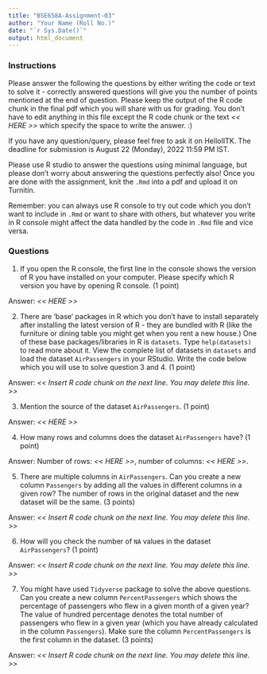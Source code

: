 ```yaml
---
title: "BSE658A-Assignment-03"
author: "Your Name (Roll No.)"
date: "`r Sys.Date()`"
output: html_document
---
```


### Instructions

Please answer the following the questions by either writing the code or text to solve it - correctly answered questions will give you the number of points mentioned at the end of question. Please keep the output of the R code chunk in the final pdf which you will share with us for grading. You don't have to edit anything in this file except the R code chunk or the text *\<\< HERE \>\>* which specify the space to write the answer. :)

If you have any question/query, please feel free to ask it on HelloIITK. The deadline for submission is August 22 (Monday), 2022 11:59 PM IST.

Please use R studio to answer the questions using minimal language, but please don't worry about answering the questions perfectly also! Once you are done with the assignment, knit the `.Rmd` into a pdf and upload it on Turnitin. 

Remember: you can always use R console to try out code which you don't want to include in `.Rmd` or want to share with others, but whatever you write in R console might affect the data handled by the code in `.Rmd` file and vice versa.


### Questions

1.  If you open the R console, the first line in the console shows the version of R you have installed on your computer. Please specify which R version you have by opening R console. (1 point)

Answer: *\<\< HERE \>\>*

2.  There are 'base' packages in R which you don't have to install separately after installing the latest version of R - they are bundled with R (like the furniture or dining table you might get when you rent a new house.) One of these base packages/libraries in R is `datasets`. Type `help(datasets)` to read more about it. View the complete list of datasets in `datasets` and load the dataset `AirPassengers` in your RStudio. Write the code below which you will use to solve question 3 and 4. (1 point)

Answer: *\<\< Insert R code chunk on the next line. You may delete this line. \>\>*

3.  Mention the source of the dataset `AirPassengers`. (1 point)

Answer: *\<\< HERE \>\>*

4.  How many rows and columns does the dataset `AirPassengers` have? (1 point)

Answer: Number of rows: *\<\< HERE \>\>*, number of columns: *\<\< HERE \>\>*.

5.  There are multiple columns in `AirPassengers`. Can you create a new column `Passengers` by adding all the values in different columns in a given row? The number of rows in the original dataset and the new dataset will be the same. (3 points)

Answer: *\<\< Insert R code chunk on the next line. You may delete this line. \>\>*

6.  How will you check the number of `NA` values in the dataset `AirPassengers`? (1 point)

Answer: *\<\< Insert R code chunk on the next line. You may delete this line. \>\>*

7.  You might have used `Tidyverse` package to solve the above questions. Can you create a new column `PercentPassengers` which shows the percentage of passengers who flew in a given month of a given year? The value of hundred percentage denotes the total number of passengers who flew in a given year (which you have already calculated in the column `Passengers`). Make sure the column `PercentPassengers` is the first column in the dataset. (3 points)

Answer: *\<\< Insert R code chunk on the next line. You may delete this line. \>\>*
